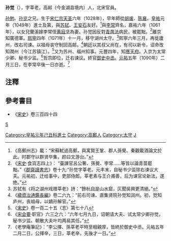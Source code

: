 '''孙觉'''（{{bd|1028年||1090年}}），字莘老，高邮（今金湖县境内）人，北宋官員。

[[孙勉|孙勉]]、[[孙览|孙览]]之兄。生于[[宋仁宗|宋仁宗]][[天圣|天圣]]六年（1028年），早年師從[[胡瑗|胡瑗]]、[[陈襄|陈襄]]。[[皇祐|皇祐]]元年（1049年）進士及第，與[[苏轼|苏轼]]、[[王安石|王安石]]友好。<ref>《高郵州志》載：“宋蘇軾過高郵，與寓賢王鞏、郡人孫覺、秦觀載酒論文於此。时郡守以群贤毕集，颜曰文游台。”</ref>與[[李常|李常]]齊名，嘉祐六年（1061年），以女兒蘭溪嫁李常侄[[黄庭坚|黄庭坚]]為妻。孙觉因反對[[青苗法|青苗法]]病民，被罷黜，<ref>《[[宋史|宋史]]‧食貨志四上》： “臺諫官呂公奢、孫覺、李常……等皆以論青苗罷黜。”《[[郡齋讀書志|郡齋讀書志]]》卷十九:“孙觉字莘老。元丰末，自秘书少监除右谏议大夫。元祐初，迁给事中，吏部侍郎。莘老素与王介甫善，后为谏官论新法，遂绝。”</ref>離京知廣德軍。[[熙寧|熙寧]]四年（1071年）十一月，移守湖州太守。<ref>苏轼有《将之湖州戏赠莘老》詩：“餘杭自是山水窟，仄聞吳興更清絕。”</ref>熙寧六年三月，再徙廬州，改右司谏。以祖母丧守制回高邮。<ref>《[[續資治通鑑長編|續資治通鑑長編]]》卷二六九：“前右司谏、直集贤院孙觉知润州。初，觉知庐州，丧祖母，以嫡孙解官。”</ref>朝廷以其叔父尚在，有司以新令，诏命改知潤州（今江苏镇江）。<ref>《[[宋史|宋史]]》卷一百二十五〈志〉第七十八</ref>又为苏州、福州知事。元豐四年，知[[應天府|應天府]]。入京为太常少卿、秘书少监。<ref>《[[宋会要|宋会要]]·职官》六三之六：“六年七月九日，诏朝请大夫、试太常少卿孙觉，秘书少监、朝散大夫叶均两易其任。”</ref>哲宗即位，迁右谏议。終官[[御史中丞|御史中丞]]。[[元祐|元祐]]五年（1090年）二月三日，在李常卒後一日亦逝。<ref>《老學庵筆記》：“李公擇、孫莘老平時至相親厚，皆終於御史中丞。元祐五年二月二日，公擇卒，三日，莘老卒，先後才一日。”</ref>

==注釋==
{{reflist}}

==參考書目==
* 《[[宋史|宋史]]》卷三百四十四
[[category:宋朝官員|S]]
[[Category:皇祐元年己丑科進士|Category:皇祐元年己丑科進士]]
[[Category:高郵人|Category:高郵人]]
[[Category:太守|Category:太守]]
[[Category:孫姓|J]]